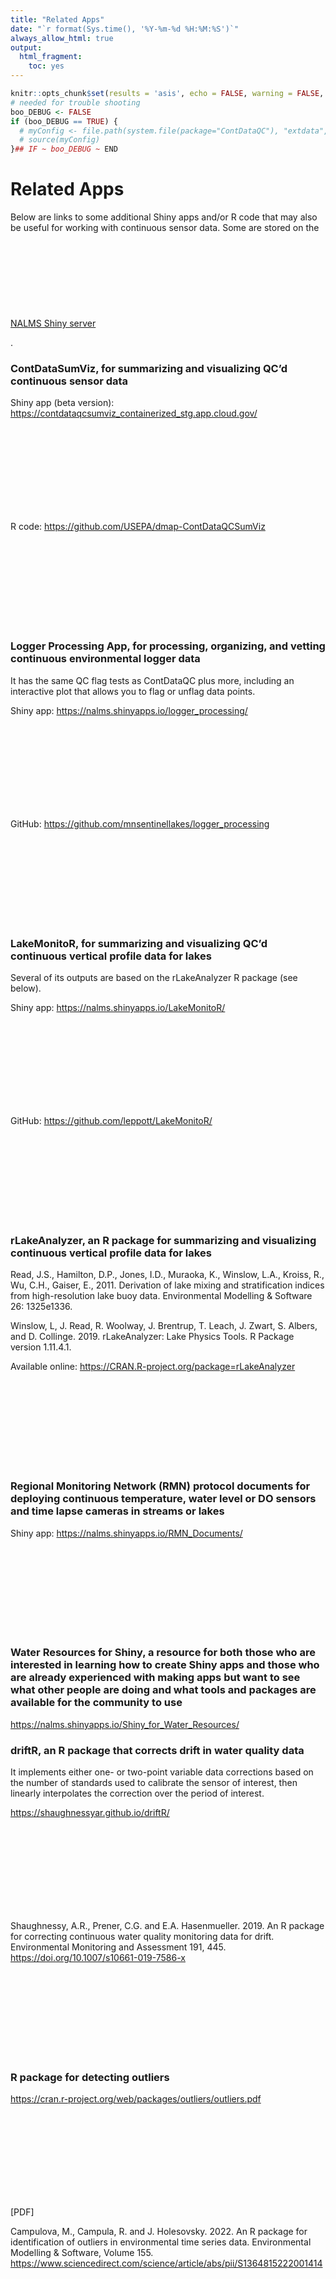 ```yaml
---
title: "Related Apps"
date: "`r format(Sys.time(), '%Y-%m-%d %H:%M:%S')`"
always_allow_html: true
output:
  html_fragment:
    toc: yes
---
```


```r
knitr::opts_chunk$set(results = 'asis', echo = FALSE, warning = FALSE, message = FALSE, fig.align = "center")
# needed for trouble shooting
boo_DEBUG <- FALSE
if (boo_DEBUG == TRUE) {
  # myConfig <- file.path(system.file(package="ContDataQC"), "extdata", "config.ORIG.R")
  # source(myConfig)
}## IF ~ boo_DEBUG ~ END
```

# Related Apps

Below are links to some additional Shiny apps and/or R code that may also be useful for working with continuous sensor data. Some are stored on the <a href="https://nalms.shinyapps.io/NALMS_Shiny_Home/" data-once="external-links protected-links" target="_blank">NALMS Shiny server<svg class="icon icon--exit is-spaced-before" role="img"> == $0 <title>Exit EPA's website</title><use href="https://www.epa.gov/themes/epa_theme/images/sprite.svg#launch"></use></svg></a>.

### ContDataSumViz, for summarizing and visualizing QC’d continuous sensor data

Shiny app (beta version): <a href="https://contdataqcsumviz_containerized_stg.app.cloud.gov/" data-once="external-links protected-links" target="_blank">https://contdataqcsumviz_containerized_stg.app.cloud.gov/<svg class="icon icon--exit is-spaced-before" role="img"> == $0 <title>Exit EPA's website</title><use href="https://www.epa.gov/themes/epa_theme/images/sprite.svg#launch"></use></svg></a>

R code: <a href="https://github.com/USEPA/dmap-ContDataQCSumViz" data-once="external-links protected-links" target="_blank">https://github.com/USEPA/dmap-ContDataQCSumViz<svg class="icon icon--exit is-spaced-before" role="img"> == $0 <title>Exit EPA's website</title><use href="https://www.epa.gov/themes/epa_theme/images/sprite.svg#launch"></use></svg></a>

### Logger Processing App, for processing, organizing, and vetting continuous environmental logger data 

It has the same QC flag tests as ContDataQC plus more, including an interactive plot that allows you to flag or unflag data points.

Shiny app: <a href="https://nalms.shinyapps.io/logger_processing/" data-once="external-links protected-links" target="_blank">https://nalms.shinyapps.io/logger_processing/<svg class="icon icon--exit is-spaced-before" role="img"> == $0 <title>Exit EPA's website</title><use href="https://www.epa.gov/themes/epa_theme/images/sprite.svg#launch"></use></svg></a>

GitHub: <a href="https://github.com/mnsentinellakes/logger_processing" data-once="external-links protected-links" target="_blank">https://github.com/mnsentinellakes/logger_processing<svg class="icon icon--exit is-spaced-before" role="img"> == $0 <title>Exit EPA's website</title><use href="https://www.epa.gov/themes/epa_theme/images/sprite.svg#launch"></use></svg></a>

### LakeMonitoR, for summarizing and visualizing QC’d continuous vertical profile data for lakes 

Several of its outputs are based on the rLakeAnalyzer R package (see below).

Shiny app: <a href="https://nalms.shinyapps.io/LakeMonitoR/" data-once="external-links protected-links" target="_blank">https://nalms.shinyapps.io/LakeMonitoR/<svg class="icon icon--exit is-spaced-before" role="img"> == $0 <title>Exit EPA's website</title><use href="https://www.epa.gov/themes/epa_theme/images/sprite.svg#launch"></use></svg></a>

GitHub: <a href="https://github.com/leppott/LakeMonitoR/" data-once="external-links protected-links" target="_blank">https://github.com/leppott/LakeMonitoR/<svg class="icon icon--exit is-spaced-before" role="img"> == $0 <title>Exit EPA's website</title><use href="https://www.epa.gov/themes/epa_theme/images/sprite.svg#launch"></use></svg></a>

### rLakeAnalyzer, an R package for summarizing and visualizing continuous vertical profile data for lakes

Read, J.S., Hamilton, D.P., Jones, I.D., Muraoka, K., Winslow, L.A., Kroiss, R., Wu, C.H., Gaiser, E., 2011. Derivation of lake mixing and stratification indices from high-resolution lake buoy data. Environmental Modelling & Software 26: 1325e1336.

Winslow, L, J. Read, R. Woolway, J. Brentrup, T. Leach, J. Zwart, S.  Albers, and D. Collinge. 2019. rLakeAnalyzer: Lake Physics Tools. R Package version 1.11.4.1. 

Available online: <a href="https://CRAN.R-project.org/package=rLakeAnalyzer" data-once="external-links protected-links" target="_blank">https://CRAN.R-project.org/package=rLakeAnalyzer<svg class="icon icon--exit is-spaced-before" role="img"> == $0 <title>Exit EPA's website</title><use href="https://www.epa.gov/themes/epa_theme/images/sprite.svg#launch"></use></svg></a>

### Regional Monitoring Network (RMN) protocol documents for deploying continuous temperature, water level or DO sensors and time lapse cameras in streams or lakes

Shiny app: <a href="https://nalms.shinyapps.io/RMN_Documents/" data-once="external-links protected-links" target="_blank">https://nalms.shinyapps.io/RMN_Documents/<svg class="icon icon--exit is-spaced-before" role="img"> == $0 <title>Exit EPA's website</title><use href="https://www.epa.gov/themes/epa_theme/images/sprite.svg#launch"></use></svg></a>

### Water Resources for Shiny, a resource for both those who are interested in learning how to create Shiny apps and those who are already experienced with making apps but want to see what other people are doing and what tools and packages are available for the community to use

<a href="https://nalms.shinyapps.io/Shiny_for_Water_Resources/" target="_blank">https://nalms.shinyapps.io/Shiny_for_Water_Resources/</a>

### driftR, an R package that corrects drift in water quality data

It implements either one- or two-point variable data corrections based on the number of standards used to calibrate the sensor of interest, then linearly interpolates the correction over the period of interest.

<a href="https://shaughnessyar.github.io/driftR/" data-once="external-links protected-links" target="_blank">https://shaughnessyar.github.io/driftR/<svg class="icon icon--exit is-spaced-before" role="img"> == $0 <title>Exit EPA's website</title><use href="https://www.epa.gov/themes/epa_theme/images/sprite.svg#launch"></use></svg></a>

Shaughnessy, A.R., Prener, C.G. and E.A. Hasenmueller. 2019. An R package for correcting continuous water quality monitoring data for drift. Environmental Monitoring and Assessment 191, 445. 
<a href="https://doi.org/10.1007/s10661-019-7586-x" data-once="external-links protected-links" target="_blank">https://doi.org/10.1007/s10661-019-7586-x<svg class="icon icon--exit is-spaced-before" role="img"> == $0 <title>Exit EPA's website</title><use href="https://www.epa.gov/themes/epa_theme/images/sprite.svg#launch"></use></svg></a>

### R package for detecting outliers

<a href="https://cran.r-project.org/web/packages/outliers/outliers.pdf" data-once="external-links protected-links" target="_blank">https://cran.r-project.org/web/packages/outliers/outliers.pdf<svg class="icon icon--exit is-spaced-before" role="img"> == $0 <title>Exit EPA's website</title><use href="https://www.epa.gov/themes/epa_theme/images/sprite.svg#launch"></use></svg></a> [PDF]

Campulova, M., Campula, R. and J. Holesovsky. 2022. An R package for identification of outliers in environmental time series data. Environmental Modelling & Software, Volume 155. <a href="https://www.sciencedirect.com/science/article/abs/pii/S1364815222001414" data-once="external-links protected-links" target="_blank">https://www.sciencedirect.com/science/article/abs/pii/S1364815222001414<svg class="icon icon--exit is-spaced-before" role="img"> == $0 <title>Exit EPA's website</title><use href="https://www.epa.gov/themes/epa_theme/images/sprite.svg#launch"></use></svg></a>